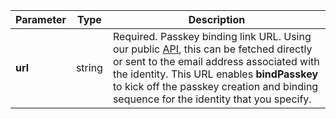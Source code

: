 | Parameter | Type | Description |
| --- | --- | --- |
| **url** | string | Required. Passkey binding link URL. Using our public [API](https://developer.beyondidentity.com/api/v1#tag/Credential-Binding-Jobs/operation/CreateCredentialBindingJob), this can be fetched directly or sent to the email address associated with the identity. This URL enables **bindPasskey** to kick off the passkey creation and binding sequence for the identity that you specify. |